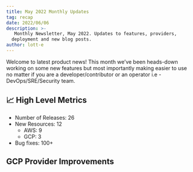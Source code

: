 ```yaml
---
title: May 2022 Monthly Updates
tag: recap
date: 2022/06/06
description: >-
   Monthly Newsletter, May 2022. Updates to features, providers,
  deployment and new blog posts.
author: lott-e
---
```



<BlogHeader/>

Welcome to  latest product news! This month we’ve been heads-down working on some new features but most
importantly making  easier to use no matter if you are a developer/contributor or an operator i.e -
DevOps/SRE/Security team.

## 📈 High Level Metrics

- Number of Releases: 26
- New Resources: 12
  - AWS: 9
  - GCP: 3
- Bug fixes: 100+

## GCP Provider Improvements

